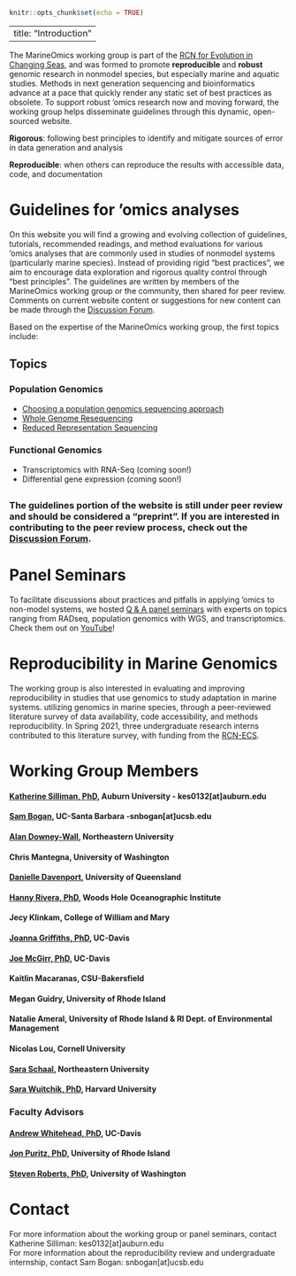 ```r
knitr::opts_chunk$set(echo = TRUE)
```
---
title: "Introduction"
---

The MarineOmics working group is part of the [RCN for Evolution in Changing Seas](https://rcn-ecs.github.io/), and was formed to promote **reproducible** and **robust** genomic research in nonmodel species, but especially marine and aquatic studies. Methods in next generation sequencing and bioinformatics advance at a pace that quickly render any static set of best practices as obsolete. To support robust 'omics research now and moving forward, the working group helps disseminate guidelines through this dynamic, open-sourced website. 

**Rigorous**:  following best principles to identify and mitigate sources of error in data generation and analysis  

**Reproducible**: when others can reproduce the results with accessible data, code, and documentation 


# Guidelines for 'omics analyses 

On this website you will find a growing and evolving collection of guidelines, tutorials, recommended readings, and method evaluations for various 'omics analyses that are commonly used in studies of nonmodel systems (particularly marine species). Instead of providing rigid "best practices", we aim to encourage data exploration and rigorous quality control through "best principles". The guidelines are written by members of the MarineOmics working group or the community, then shared for peer review. Comments on current website content or suggestions for new content can be made through the [Discussion Forum](discussion.html).

Based on the expertise of the MarineOmics working group, the first topics include:  

## Topics {.tabset .tabset-fade .tabset-pills}
### Population Genomics  

* [Choosing a population genomics sequencing approach](WGS_intro.html)  
* [Whole Genome Resequencing](WGS_intro.html)  
* [Reduced Representation Sequencing](RADseq.html) 

### Functional Genomics  

* Transcriptomics with RNA-Seq (coming soon!)  
* Differential gene expression (coming soon!)  

## {-}

### The guidelines portion of the website is still under peer review and should be considered a "preprint". If you are interested in contributing to the peer review process, check out the [Discussion Forum](discussion.html). {.unlisted .unnumbered}

# Panel Seminars 
To facilitate discussions about practices and pitfalls in applying 'omics to non-model systems, we hosted [Q & A panel seminars](panels.html) with experts on topics ranging from RADseq, population genomics with WGS, and transcriptomics. Check them out on [YouTube](https://www.youtube.com/channel/UCosG6JfIj7k0DizfsD5ADfQ)!

# Reproducibility in Marine Genomics  
The working group is also interested in evaluating and improving reproducibility in studies that use genomics to study adaptation in marine systems. utilizing genomics in marine species, through a peer-reviewed literature survey of data availability, code accessibility, and methods reproducibility. In Spring 2021, three undergraduate research interns contributed to this literature survey, with funding from the [RCN-ECS](https://rcn-ecs.github.io/). 

# Working Group Members  

#### [Katherine Silliman, PhD](https://ksilliman.weebly.com/), Auburn University - kes0132[at]auburn.edu {.unlisted .unnumbered}
#### [Sam Bogan](http://www.hofmannlab.com/sam-bogan.html), UC-Santa Barbara -snbogan[at]ucsb.edu {.unlisted .unnumbered}
#### [Alan Downey-Wall](https://cos.northeastern.edu/people/alan-downey-wall/), Northeastern University {.unlisted .unnumbered}
#### Chris Mantegna, University of Washington  {.unlisted .unnumbered}
#### [Danielle Davenport](https://www.researchgate.net/profile/Danielle-Davenport-2), University of Queensland {.unlisted .unnumbered}  
#### [Hanny Rivera, PhD](https://www2.whoi.edu/staff/hrivera/), Woods Hole Oceanographic Institute  {.unlisted .unnumbered}
#### Jecy Klinkam, College of William and Mary  {.unlisted .unnumbered}
#### [Joanna Griffiths, PhD](https://joannasgriffiths.wordpress.com/), UC-Davis {.unlisted .unnumbered}
#### [Joe McGirr, PhD](https://joemcgirr.github.io/), UC-Davis {.unlisted .unnumbered}
#### Kaitlin Macaranas, CSU-Bakersfield {.unlisted .unnumbered}
#### Megan Guidry, University of Rhode Island {.unlisted .unnumbered}
#### Natalie Ameral, University of Rhode Island & RI Dept. of Environmental Management {.unlisted .unnumbered}  
#### Nicolas Lou, Cornell University {.unlisted .unnumbered}
#### [Sara Schaal](https://schaals.wixsite.com/smschaal), Northeastern University {.unlisted .unnumbered} 
#### [Sara Wuitchik, PhD](https://sjswuitchik.weebly.com/), Harvard University {.unlisted .unnumbered}


### Faculty Advisors {.unlisted .unnumbered}
#### [Andrew Whitehead, PhD](https://whiteheadresearch.wordpress.com/), UC-Davis {.unlisted .unnumbered}
#### [Jon Puritz, PhD](https://www.marineevoeco.com/), University of Rhode Island {.unlisted .unnumbered}
#### [Steven Roberts, PhD](http://faculty.washington.edu/sr320/?page_id=10850), University of Washington {.unlisted .unnumbered}


# Contact 
For more information about the working group or panel seminars, contact Katherine Silliman: kes0132[at]auburn.edu  
For more information about the reproducibility review and undergraduate internship, contact Sam Bogan: snbogan[at]ucsb.edu

